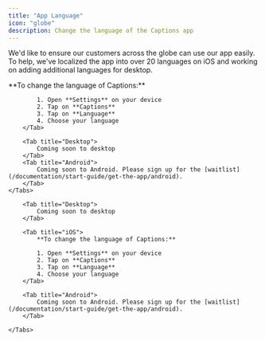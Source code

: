 ```yaml
---
title: "App Language"
icon: "globe"
description: Change the language of the Captions app
---
```


We'd like to ensure our customers across the globe can use our app easily. To help, we've localized the app into over 20 languages on iOS and working on adding additional languages for desktop.

<div id="ios-tab">
    <Tabs>
        <Tab title="iOS">
            **To change the language of Captions:**

            1. Open **Settings** on your device
            2. Tap on **Captions**
            3. Tap on **Language**
            4. Choose your language
        </Tab>

        <Tab title="Desktop">
            Coming soon to desktop
        </Tab>
        <Tab title="Android">
            Coming soon to Android. Please sign up for the [waitlist](/documentation/start-guide/get-the-app/android).
        </Tab>
    </Tabs>
</div>

<div id="desktop-tab">
    <Tabs>
        
        <Tab title="Desktop">
            Coming soon to desktop
        </Tab>

        <Tab title="iOS">
            **To change the language of Captions:**

            1. Open **Settings** on your device
            2. Tap on **Captions**
            3. Tap on **Language**
            4. Choose your language
        </Tab>

        <Tab title="Android">
            Coming soon to Android. Please sign up for the [waitlist](/documentation/start-guide/get-the-app/android).
        </Tab>

    </Tabs>
</div>
